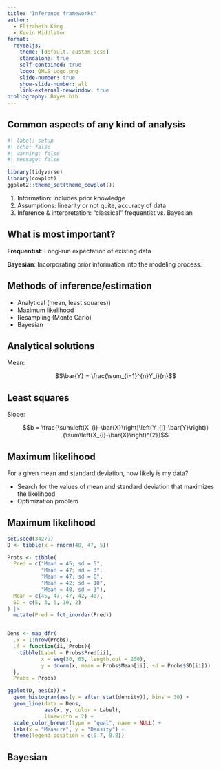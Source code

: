 ```yaml
---
title: "Inference frameworks"
author:
  - Elizabeth King
  - Kevin Middleton
format:
  revealjs:
    theme: [default, custom.scss]
    standalone: true
    self-contained: true
    logo: QMLS_Logo.png
    slide-number: true
    show-slide-number: all
    link-external-newwindow: true
bibliography: Bayes.bib
---
```


## Common aspects of any kind of analysis

```r
#| label: setup
#| echo: false
#| warning: false
#| message: false

library(tidyverse)
library(cowplot)
ggplot2::theme_set(theme_cowplot())
```

1. Information: includes prior knowledge
2. Assumptions: linearity or not quite, accuracy of data
3. Inference & interpretation: "classical" frequentist vs. Bayesian


## What is most important?

**Frequentist**: Long-run expectation of existing data

**Bayesian**: Incorporating prior information into the modeling process.


## Methods of inference/estimation

- Analytical (mean, least squares))
- Maximum likelihood
- Resampling (Monte Carlo)
- Bayesian


## Analytical solutions

Mean:

$$\bar{Y} = \frac{\sum_{i=1}^{n}Y_i}{n}$$


## Least squares

Slope:

$$b = \frac{\sum\left(X_{i}-\bar{X}\right)\left(Y_{i}-\bar{Y}\right)}{\sum\left(X_{i}-\bar{X}\right)^{2}}$$


## Maximum likelihood

For a given mean and standard deviation, how likely is my data?

- Search for the values of mean and standard deviation that maximizes the likelihood
- Optimization problem


## Maximum likelihood

```r
set.seed(34279)
D <- tibble(x = rnorm(40, 47, 5))

Probs <- tibble(
  Pred = c("Mean = 45; sd = 5",
           "Mean = 47; sd = 3",
           "Mean = 47; sd = 6",
           "Mean = 42; sd = 10",
           "Mean = 40, sd = 3"),
  Mean = c(45, 47, 47, 42, 40),
  SD = c(5, 3, 6, 10, 2)
) |> 
  mutate(Pred = fct_inorder(Pred))


Dens <- map_dfr(
  .x = 1:nrow(Probs),
  .f = function(ii, Probs){
    tibble(Label = Probs$Pred[ii],
           x = seq(30, 65, length.out = 200),
           y = dnorm(x, mean = Probs$Mean[ii], sd = Probs$SD[ii]))
  },
  Probs = Probs)

ggplot(D, aes(x)) +
  geom_histogram(aes(y = after_stat(density)), bins = 30) +
  geom_line(data = Dens,
            aes(x, y, color = Label),
            linewidth = 2) +
  scale_color_brewer(type = "qual", name = NULL) +
  labs(x = "Measure", y = "Density") +
  theme(legend.position = c(0.7, 0.8))
```


## Bayesian
